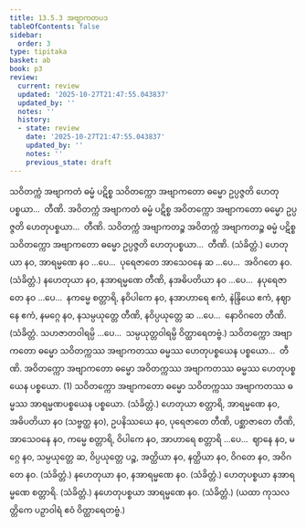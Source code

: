 ```yaml
---
title: 13.5.3 အဗျာကတပဒ
tableOfContents: false
sidebar:
  order: 3
type: tipitaka
basket: ab
book: p3
review:
  current: review
  updated: '2025-10-27T21:47:55.043837'
  updated_by: ''
  notes: ''
  history:
  - state: review
    date: '2025-10-27T21:47:55.043837'
    updated_by: ''
    notes: ''
    previous_state: draft
---
```



<ReviewStatus review={frontmatter.review} showDetails={true} />

<HypothesisAnnotation frontmatter={frontmatter} />

<DynamicBreadcrumb />

<Division number="33" book="p3" e="ch" v="39" p="435">

<Paragraph number="2444" book="p3">
သဝိတက္ကံ အဗျာကတံ ဓမ္မံ ပဋိစ္စ သဝိတက္ကော အဗျာကတော ဓမ္မော ဥပ္ပဇ္ဇတိ ဟေတုပစ္စယာ…  တီဏိ.
</Paragraph>

<Paragraph number="2445" book="p3">
အဝိတက္ကံ အဗျာကတံ ဓမ္မံ ပဋိစ္စ အဝိတက္ကော အဗျာကတော ဓမ္မော ဥပ္ပဇ္ဇတိ ဟေတုပစ္စယာ…  တီဏိ.
</Paragraph>

<Paragraph number="2446" book="p3">
သဝိတက္ကံ အဗျာကတဉ္စ အဝိတက္ကံ အဗျာကတဉ္စ ဓမ္မံ ပဋိစ္စ သဝိတက္ကော အဗျာကတော ဓမ္မော ဥပ္ပဇ္ဇတိ ဟေတုပစ္စယာ…  တီဏိ. (သံခိတ္တံ.)
</Paragraph>

</Division>
<Division number="34" book="p3" e="ch" v="39" p="436">

<Paragraph number="2447" book="p3">
ဟေတုယာ နဝ, အာရမ္မဏေ နဝ …ပေ…  ပုရေဇာတေ အာသေဝနေ ဆ …ပေ…  အဝိဂတေ နဝ. (သံခိတ္တံ.)
</Paragraph>

<Paragraph number="2448" book="p3">
နဟေတုယာ နဝ, နအာရမ္မဏေ တီဏိ, နအဓိပတိယာ နဝ …ပေ…  နပုရေဇာတေ နဝ …ပေ…  နကမ္မေ စတ္တာရိ, နဝိပါကေ နဝ, နအာဟာရေ ဧကံ, နဲန္ဒြိယေ ဧကံ, နဈာနေ ဧကံ, နမဂ္ဂေ နဝ, နသမ္ပယုတ္တေ တီဏိ, နဝိပ္ပယုတ္တေ ဆ …ပေ…  နောဝိဂတေ တီဏိ. (သံခိတ္တံ. သဟဇာတဝါရမ္ပိ …ပေ…  သမ္ပယုတ္တဝါရမ္ပိ ဝိတ္ထာရေတဗ္ဗံ.)
</Paragraph>

</Division>
<Division number="35" book="p3" e="ch" v="39" p="436">

<Paragraph number="2449" book="p3">
သဝိတက္ကော အဗျာကတော ဓမ္မော သဝိတက္ကဿ အဗျာကတဿ ဓမ္မဿ ဟေတုပစ္စယေန ပစ္စယော…  တီဏိ.
</Paragraph>

<Paragraph number="2450" book="p3">
အဝိတက္ကော အဗျာကတော ဓမ္မော အဝိတက္ကဿ အဗျာကတဿ ဓမ္မဿ ဟေတုပစ္စယေန ပစ္စယော. (1)
</Paragraph>

<Paragraph number="2451" book="p3">
သဝိတက္ကော အဗျာကတော ဓမ္မော သဝိတက္ကဿ အဗျာကတဿ ဓမ္မဿ အာရမ္မဏပစ္စယေန ပစ္စယော. (သံခိတ္တံ.)
</Paragraph>

</Division>
<Division number="36" book="p3" e="ch" v="39" p="436">

<Paragraph number="2452" book="p3">
ဟေတုယာ စတ္တာရိ, အာရမ္မဏေ နဝ, အဓိပတိယာ နဝ (သဗ္ဗတ္ထ နဝ), ဥပနိဿယေ နဝ, ပုရေဇာတေ တီဏိ, ပစ္ဆာဇာတေ တီဏိ, အာသေဝနေ နဝ, ကမ္မေ စတ္တာရိ, ဝိပါကေ နဝ, အာဟာရေ စတ္တာရိ …ပေ…  ဈာနေ နဝ, မဂ္ဂေ နဝ, သမ္ပယုတ္တေ ဆ, ဝိပ္ပယုတ္တေ ပဉ္စ, အတ္ထိယာ နဝ, နတ္ထိယာ နဝ, ဝိဂတေ နဝ, အဝိဂတေ နဝ. (သံခိတ္တံ.)
</Paragraph>

<Paragraph number="2453" book="p3">
နဟေတုယာ နဝ, နအာရမ္မဏေ နဝ. (သံခိတ္တံ.)
</Paragraph>

<Paragraph number="2454" book="p3">
ဟေတုပစ္စယာ နအာရမ္မဏေ စတ္တာရိ. (သံခိတ္တံ.)
</Paragraph>

<Paragraph number="2455" book="p3">
နဟေတုပစ္စယာ အာရမ္မဏေ နဝ. (သံခိတ္တံ.)
</Paragraph>

<Paragraph number="2456" book="p3">
(ယထာ ကုသလတ္တိကေ ပဉှာဝါရံ ဧဝံ ဝိတ္ထာရေတဗ္ဗံ.)
</Paragraph>
</Division>